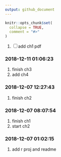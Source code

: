 ```yaml
---
output: github_document
---
```


<!-- README.md is generated from README.Rmd. Please edit that file -->

```r
knitr::opts_chunk$set(
  collapse = TRUE,
  comment = "#>"
)
```

1. <input type="checkbox" id="checkbox1" class="styled">add ch1 pdf

### 2018-12-11 01:06:23

1. finish ch3
1. add ch4


### 2018-12-07 12:27:43

1. finish ch2

### 2018-12-07 08:07:54

1. finish ch1
1. start ch2

### 2018-12-07 01:02:15

1. add r proj and readme